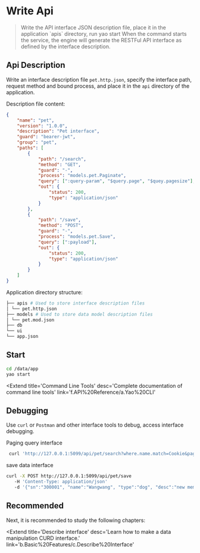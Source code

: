 # Write Api

<blockquote>
	Write the API interface JSON description file, place it in the application `apis` directory,
	run yao start When the command starts the service, the engine will generate the RESTFul API
	interface as defined by the interface description.
</blockquote>

## Api Description

Write an interface description file `pet.http.json`, specify the interface path, request method and bound process, and place it in the `api` directory of the application.

Description file content:

```json
{
	"name": "pet",
	"version": "1.0.0",
	"description": "Pet interface",
	"guard": "bearer-jwt",
	"group": "pet",
	"paths": [
		{
			"path": "/search",
			"method": "GET",
			"guard": "-",
			"process": "models.pet.Paginate",
			"query": [":query-param", "$query.page", "$quey.pagesize"],
			"out": {
				"status": 200,
				"type": "application/json"
			}
		},
		{
			"path": "/save",
			"method": "POST",
			"guard": "-",
			"process": "models.pet.Save",
			"query": [":payload"],
			"out": {
				"status": 200,
				"type": "application/json"
			}
		}
	]
}
```

Application directory structure:

```bash
├── apis # Used to store interface description files
│ └── pet.http.json
├── models # Used to store data model description files
│ └── pet.mod.json
├── db
└── ui
└── app.json
```

## Start 

```bash
cd /data/app
yao start
```

<Extend
	title='Command Line Tools'
	desc='Complete documentation of command line tools'
	link='f.API%20Reference/a.Yao%20CLI'
></Extend>

## Debugging

Use `curl` or `Postman` and other interface tools to debug, access interface debugging.

Paging query interface

```bash
 curl 'http://127.0.0.1:5099/api/pet/search?where.name.match=Cookie&page=1&pagesize=1'
```

save data interface

```bash
curl -X POST http://127.0.0.1:5099/api/pet/save
   -H 'Content-Type: application/json'
   -d '{"sn":"300001", "name":"Wangwang", "type":"dog", "desc":"new member"}'
```

## Recommended

Next, it is recommended to study the following chapters:

<Extend
	title='Describe interface'
	desc='Learn how to make a data manipulation CURD interface.'
	link='b.Basic%20Features/c.Describe%20Interface'
></Extend>

<Div style={{ display: 'flex', justifyContent: 'space-between' }}>
	<Link
		type='prev'
		title='Create Data Model'
		link='b.Basic%20Features/a.Create%20Database'
	></Link>
	<Link
		type='next'
		title='Description interface'
		link='b.Basic%20Features/c.Describe%20Interface'
	></Link>
</Div>
